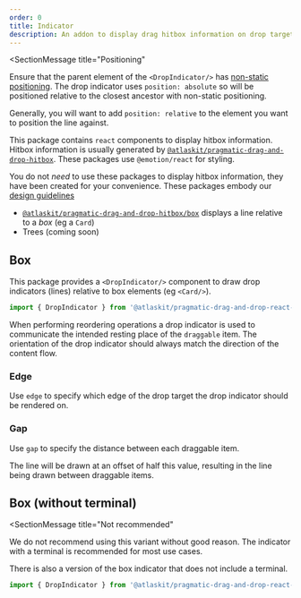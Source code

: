 ```yaml
---
order: 0
title: Indicator
description: An addon to display drag hitbox information on drop targets.
---
```



<SectionMessage
  title="Positioning"
>

Ensure that the parent element of the `<DropIndicator/>` has [non-static positioning](https://developer.mozilla.org/en-US/docs/Web/CSS/position). The drop indicator uses `position: absolute` so will be positioned relative
to the closest ancestor with non-static positioning.

Generally, you will want to add `position: relative` to the element you want to position the line against.

</SectionMessage>

This package contains `react` components to display hitbox information. Hitbox information is usually generated by [`@atlaskit/pragmatic-drag-and-drop-hitbox`](drag-and-drop/packages/hitbox). These packages use `@emotion/react` for styling.

You do not _need_ to use these packages to display hitbox information, they have been created for your convenience. These packages embody our [design guidelines](/components/pragmatic-drag-and-drop/design-guidelines)

- [`@atlaskit/pragmatic-drag-and-drop-hitbox/box`](/components/pragmatic-drag-and-drop/packages/indicator/box) displays a line relative to a _box_ (eg a `Card`)
- Trees (coming soon)

## Box

This package provides a `<DropIndicator/>` component to draw drop indicators (lines) relative to box elements (eg `<Card/>`).

```ts
import { DropIndicator } from '@atlaskit/pragmatic-drag-and-drop-react-indicator/box';
```

When performing reordering operations a drop indicator is used to communicate the intended resting place of the `draggable` item. The orientation of the drop indicator should always match the direction of the content flow.

### Edge

Use `edge` to specify which edge of the drop target the drop indicator should be rendered on.

<Example Component={ClosestEdgeExample} />

### Gap

Use `gap` to specify the distance between each draggable item.

The line will be drawn at an offset of half this value, resulting in the line being drawn between draggable items.

<Example Component={GapExample} />

## Box (without terminal)

<SectionMessage
  title="Not recommended"
>

We do not recommend using this variant without good reason. The indicator with
a terminal is recommended for most use cases.

</SectionMessage>

There is also a version of the box indicator that does not include a terminal.

```ts
import { DropIndicator } from '@atlaskit/pragmatic-drag-and-drop-react-indicator/box-without-terminal';
```

